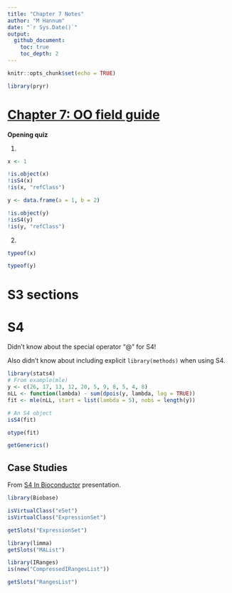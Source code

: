 ```yaml
---
title: "Chapter 7 Notes"
author: "M Hannum"
date: "`r Sys.Date()`"
output: 
  github_document:
    toc: true
    toc_depth: 2
---
```


```r
knitr::opts_chunk$set(echo = TRUE)

library(pryr)
```

# [Chapter 7: OO field guide](http://adv-r.had.co.nz/OO-essentials.html)

**Opening quiz**  

1. 
```r
x <- 1

!is.object(x)
!isS4(x)
!is(x, "refClass")

y <- data.frame(a = 1, b = 2)

!is.object(y)
!isS4(y)
!is(y, "refClass")
```

2. 
```r

typeof(x)

typeof(y)
```


# S3 sections

# S4

Didn't know about the special operator "@" for S4!

Also didn't know about including explicit `library(methods)` when using S4.

```r
library(stats4)
# From example(mle)
y <- c(26, 17, 13, 12, 20, 5, 9, 8, 5, 4, 8)
nLL <- function(lambda) - sum(dpois(y, lambda, log = TRUE))
fit <- mle(nLL, start = list(lambda = 5), nobs = length(y))

# An S4 object
isS4(fit)

otype(fit)

getGenerics()

```

## Case Studies
From [S4 In Bioconductor](http://www.bioconductor.org/help/course-materials/2010/AdvancedR/S4InBioconductor.pdf) presentation. 

```r
library(Biobase)

isVirtualClass("eSet")
isVirtualClass("ExpressionSet")

getSlots("ExpressionSet")

library(limma)
getSlots("MAList")

library(IRanges)
is(new("CompressedIRangesList"))

getSlots("RangesList")

```


